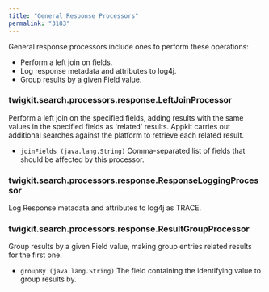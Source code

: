 ```yaml
---
title: "General Response Processors"
permalink: "3183"
---
```


General response processors include ones to perform these operations:

* Perform a left join on fields.
* Log response metadata and attributes to log4j.
* Group results by a given Field value.

### twigkit.search.processors.response.LeftJoinProcessor

Perform a left join on the specified fields, adding results with the same values in the specified fields as 'related' results.
Appkit carries out additional searches against the platform to retrieve each related result.

- `joinFields (java.lang.String)`
    Comma-separated list of fields that should be affected by this processor.

### twigkit.search.processors.response.ResponseLoggingProcessor

Log Response metadata and attributes to log4j as TRACE.

### twigkit.search.processors.response.ResultGroupProcessor

Group results by a given Field value, making group entries related results for the first one.

- `groupBy (java.lang.String)`
    The field containing the identifying value to group results by.